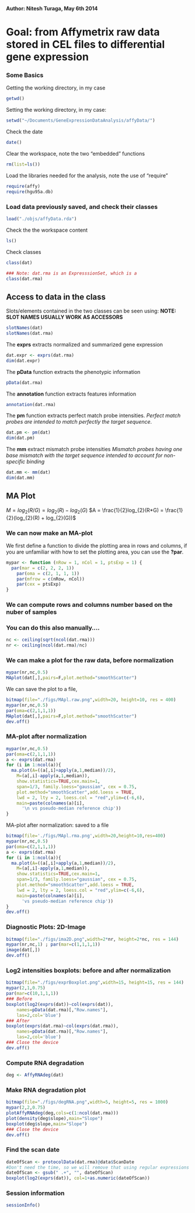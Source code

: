 __Author: Nitesh Turaga, May 6th 2014__


Goal: from Affymetrix raw data stored in CEL files to differential gene expression
========================================================


### Some Basics

Getting  the working directory, in my case

```r
getwd()
```

Setting the working directory, in my case:
```r
setwd("~/Documents/GeneExpressionDataAnalysis/affyData/")
````

Check the date

```r
date()
```

Clear the workspace, note the two "embedded" functions
```r
rm(list=ls())
```

Load the libraries needed for the analysis, note the use of "require"
```r
require(affy)
require(hgu95a.db)
```



### Load data previously saved, and check their classes

```r
load("./objs/affyData.rda")
```


Check the the workspace content
```r
ls()
```

Check classes
```r
class(dat)

### Note: dat.rma is an ExpresssionSet, which is a 
class(dat.rma)
```

Access to data in the class
---------------------------

Slots/elements contained in the two classes can be seen using:
__NOTE: SLOT NAMES USUALLY WORK AS ACCESSORS__
```r
slotNames(dat)
slotNames(dat.rma)
```

The **exprs** extracts normalized and summarized gene expression
```r
dat.expr <- exprs(dat.rma)
dim(dat.expr)
```

The **pData** function extracts the phenotypic information
```r
pData(dat.rma)
```
The **annotation** function extracts features information
```r
annotation(dat.rma)
```

The **pm** function extracts perfect match probe intensities.
_Perfect match probes are intended to match perfectly the target sequence_.
```r
dat.pm <- pm(dat)
dim(dat.pm)
```

The **mm** extract mismatch probe intensities
_Mismatch probes having one base mismatch with the target sequence intended to account for non-specific binding_
```r
dat.mm <- mm(dat)
dim(dat.mm)
```

MA Plot 
---------

$M = log_{2}(R/G) = log_{2}(R) - log_{2}(G)$
$A = \frac{1}{2}log_{2}(R*G) = \frac{1}{2}(log_{2}(R) + log_{2}(G))$

### We can now make an MA-plot

We first define a function to divide the plotting area in rows and columns, 
if you are unfamiliar with how to set the plotting area, you can use the **?par**.
```r
mypar <- function (nRow = 1, nCol = 1, ptsExp = 1) {
  par(mar = c(2, 2, 2, 1))
	par(oma = c(2, 1, 1, 1))
	par(mfrow = c(nRow, nCol))
	par(cex = ptsExp)
}
```


###################################################
### We can compute rows and columns number based on the nuber of samples
### You can do this also manually....
```r
nc <- ceiling(sqrt(ncol(dat.rma)))
nr <- ceiling(ncol(dat.rma)/nc)
```
###################################################


### We can make a plot for the raw data, before normalization
```r
mypar(nr,nc,0.5)
MAplot(dat[,],pairs=F,plot.method="smoothScatter")
```

We can save the plot to a file,
```r
bitmap(file="./figs/MApl.raw.png",width=20, height=10, res = 400)
mypar(nr,nc,0.5)
par(oma=c(2,1,1,1))
MAplot(dat[,],pairs=F,plot.method="smoothScatter")
dev.off()
```


### MA-plot after normalization
```r
mypar(nr,nc,0.5)
par(oma=c(2,1,1,1))
a <- exprs(dat.rma)
for (i in 1:ncol(a)){
  ma.plot(A=((a[,i]+apply(a,1,median))/2),
    M=(a[,i]-apply(a,1,median)),
    show.statistics=TRUE,cex.main=1,
    span=1/3, family.loess="gaussian", cex = 0.75,
    plot.method="smoothScatter",add.loess = TRUE,
    lwd = 2, lty = 2, loess.col = "red",ylim=c(-6,6),
    main=paste(colnames(a)[i],
	  '\n vs pseudo-median reference chip'))
}
```


MA-plot after normalization: saved to a file
```r
bitmap(file='./figs/MApl.rma.png',width=20,height=10,res=400)
mypar(nr,nc,0.5)
par(oma=c(2,1,1,1))
a <- exprs(dat.rma)
for (i in 1:ncol(a)){
  ma.plot(A=((a[,i]+apply(a,1,median))/2),
    M=(a[,i]-apply(a,1,median)),
    show.statistics=TRUE,cex.main=1,
    span=1/3, family.loess="gaussian", cex = 0.75,
    plot.method="smoothScatter",add.loess = TRUE,
    lwd = 2, lty = 2, loess.col = "red",ylim=c(-6,6),
    main=paste(colnames(a)[i],
	  'vs pseudo-median reference chip'))
}
dev.off()
```


### Diagnostic Plots: 2D-Image

```r
bitmap(file="./figs/ima2D.png",width=2*nr, height=2*nc, res = 144)
mypar(nr,nc,1) ; par(mar=c(1,1,1,1))
image(dat[,])
dev.off()
```


### Log2 intensities boxplots: before and after normalization
```r
bitmap(file="./figs/exprBoxplot.png",width=15, height=15, res = 144)
mypar(2,1,0.75)
par(mar=c(10,1,1,1))
### Before
boxplot(log2(exprs(dat))~col(exprs(dat)),
	names=pData(dat.rma)[,"Row.names"],
	las=2,col='blue')
### After
boxplot(exprs(dat.rma)~col(exprs(dat.rma)),
	names=pData(dat.rma)[,"Row.names"],
	las=2,col='blue')
### Close the device
dev.off()
```


### Compute RNA degradation
```r
deg <- AffyRNAdeg(dat)
```


### Make RNA degradation plot
```r
bitmap(file="./figs/degRNA.png",width=5, height=5, res = 1000)
mypar(2,2,0.75)
plotAffyRNAdeg(deg,cols=c(1:ncol(dat.rma)))
plot(density(deg$slope),main="Slope")
boxplot(deg$slope,main="Slope")
### Close the device
dev.off()
```

### Find the scan date
```r
dateOfScan <- protocolData(dat.rma)@data$ScanDate
#Don't need the time, so we will remove that using regular expressions
dateOfScan <- gsub(" .+", "", dateOfScan)
boxplot(log2(exprs(dat)), col=1+as.numeric(dateOfScan))
```

### Session information
```r
sessionInfo()
```
